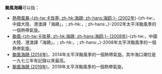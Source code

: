 {{NoteTA |G1=TyphoonNew |G2=TyphoonOld |G3=Weather }}
'''颱風海鷗'''可以指：

*[[熱帶風暴海鷗_(2002年)|熱帶風暴-{zh-tw:卡玫基; zh-hk:海鷗; zh-hans:海鸥;}- (2002年)]]-{zh-tw:，中國大陸、港澳譯「海鷗」，; zh-hk:，; zh-hans:，}-2002年太平洋颱風季的一個熱帶氣旋。
*[[颱風海鷗_(2008年)|颱風-{zh-tw:卡玫基; zh-hk:海鷗; zh-hans:海鸥;}- (2008年)]]-{zh-tw:，中國大陸、港澳譯「海鷗」，; zh-hk:，; zh-hans:，}-2008年太平洋颱風季的一個熱帶氣旋。
*[[颱風海鷗_(2014年)|颱風海鷗 (2014年)]]，2014年太平洋颱風季的一個熱帶氣旋。其中海口潮位是一九七三年有記錄以來最高。
*[[颱風海鷗_(2019年)|颱風海鷗 (2019年)]]，2019年太平洋颱風季的一個熱帶氣旋。

{{disambig|cat=热带气旋消歧义}}

{{start box}}
{{succession box|[[颱風風神|風神]]|[[颱風鳳凰|鳳凰]]|太平洋颱風季名稱|海鷗}}
{{end box}}

{{太平洋颱風季熱帶氣旋名單}}